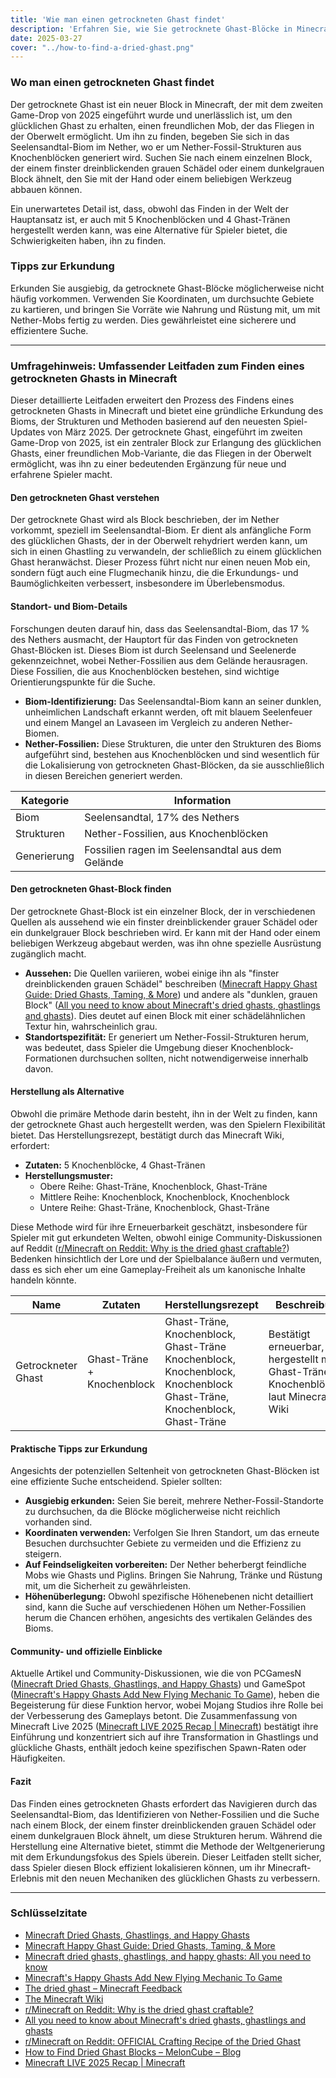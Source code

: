 ```yaml
---
title: 'Wie man einen getrockneten Ghast findet'
description: 'Erfahren Sie, wie Sie getrocknete Ghast-Blöcke in Minecraft finden, ein Schlüsselelement, das 2025 eingeführt wurde, um den glücklichen Ghast zu erhalten. Entdecken Sie sowohl die natürliche Generierung im Nether als auch Herstellungsmethoden mit Knochenblöcken und Ghast-Tränen.'
date: 2025-03-27
cover: "../how-to-find-a-dried-ghast.png"
---
```



### Wo man einen getrockneten Ghast findet
Der getrocknete Ghast ist ein neuer Block in Minecraft, der mit dem zweiten Game-Drop von 2025 eingeführt wurde und unerlässlich ist, um den glücklichen Ghast zu erhalten, einen freundlichen Mob, der das Fliegen in der Oberwelt ermöglicht. Um ihn zu finden, begeben Sie sich in das Seelensandtal-Biom im Nether, wo er um Nether-Fossil-Strukturen aus Knochenblöcken generiert wird. Suchen Sie nach einem einzelnen Block, der einem finster dreinblickenden grauen Schädel oder einem dunkelgrauen Block ähnelt, den Sie mit der Hand oder einem beliebigen Werkzeug abbauen können.

Ein unerwartetes Detail ist, dass, obwohl das Finden in der Welt der Hauptansatz ist, er auch mit 5 Knochenblöcken und 4 Ghast-Tränen hergestellt werden kann, was eine Alternative für Spieler bietet, die Schwierigkeiten haben, ihn zu finden.

### Tipps zur Erkundung
Erkunden Sie ausgiebig, da getrocknete Ghast-Blöcke möglicherweise nicht häufig vorkommen. Verwenden Sie Koordinaten, um durchsuchte Gebiete zu kartieren, und bringen Sie Vorräte wie Nahrung und Rüstung mit, um mit Nether-Mobs fertig zu werden. Dies gewährleistet eine sicherere und effizientere Suche.

---

### Umfragehinweis: Umfassender Leitfaden zum Finden eines getrockneten Ghasts in Minecraft

Dieser detaillierte Leitfaden erweitert den Prozess des Findens eines getrockneten Ghasts in Minecraft und bietet eine gründliche Erkundung des Bioms, der Strukturen und Methoden basierend auf den neuesten Spiel-Updates von März 2025. Der getrocknete Ghast, eingeführt im zweiten Game-Drop von 2025, ist ein zentraler Block zur Erlangung des glücklichen Ghasts, einer freundlichen Mob-Variante, die das Fliegen in der Oberwelt ermöglicht, was ihn zu einer bedeutenden Ergänzung für neue und erfahrene Spieler macht.

#### Den getrockneten Ghast verstehen
Der getrocknete Ghast wird als Block beschrieben, der im Nether vorkommt, speziell im Seelensandtal-Biom. Er dient als anfängliche Form des glücklichen Ghasts, der in der Oberwelt rehydriert werden kann, um sich in einen Ghastling zu verwandeln, der schließlich zu einem glücklichen Ghast heranwächst. Dieser Prozess führt nicht nur einen neuen Mob ein, sondern fügt auch eine Flugmechanik hinzu, die die Erkundungs- und Baumöglichkeiten verbessert, insbesondere im Überlebensmodus.

#### Standort- und Biom-Details
Forschungen deuten darauf hin, dass das Seelensandtal-Biom, das 17 % des Nethers ausmacht, der Hauptort für das Finden von getrockneten Ghast-Blöcken ist. Dieses Biom ist durch Seelensand und Seelenerde gekennzeichnet, wobei Nether-Fossilien aus dem Gelände herausragen. Diese Fossilien, die aus Knochenblöcken bestehen, sind wichtige Orientierungspunkte für die Suche.

- **Biom-Identifizierung:** Das Seelensandtal-Biom kann an seiner dunklen, unheimlichen Landschaft erkannt werden, oft mit blauem Seelenfeuer und einem Mangel an Lavaseen im Vergleich zu anderen Nether-Biomen.
- **Nether-Fossilien:** Diese Strukturen, die unter den Strukturen des Bioms aufgeführt sind, bestehen aus Knochenblöcken und sind wesentlich für die Lokalisierung von getrockneten Ghast-Blöcken, da sie ausschließlich in diesen Bereichen generiert werden.

| Kategorie      | Information                                      |
|----------------|--------------------------------------------------|
| Biom           | Seelensandtal, 17% des Nethers                   |
| Strukturen     | Nether-Fossilien, aus Knochenblöcken             |
| Generierung    | Fossilien ragen im Seelensandtal aus dem Gelände |

#### Den getrockneten Ghast-Block finden
Der getrocknete Ghast-Block ist ein einzelner Block, der in verschiedenen Quellen als aussehend wie ein finster dreinblickender grauer Schädel oder ein dunkelgrauer Block beschrieben wird. Er kann mit der Hand oder einem beliebigen Werkzeug abgebaut werden, was ihn ohne spezielle Ausrüstung zugänglich macht.

- **Aussehen:** Die Quellen variieren, wobei einige ihn als "finster dreinblickenden grauen Schädel" beschreiben ([Minecraft Happy Ghast Guide: Dried Ghasts, Taming, & More](https://www.bisecthosting.com/blog/minecraft-happy-ghast-guide-dried-ghasts-taming-more)) und andere als "dunklen, grauen Block" ([All you need to know about Minecraft's dried ghasts, ghastlings and ghasts](https://www.thebackdash.com/gaming/all-you-need-to-know-about-minecrafts-dried-ghasts-ghastlings-and-ghasts)). Dies deutet auf einen Block mit einer schädelähnlichen Textur hin, wahrscheinlich grau.
- **Standortspezifität:** Er generiert um Nether-Fossil-Strukturen herum, was bedeutet, dass Spieler die Umgebung dieser Knochenblock-Formationen durchsuchen sollten, nicht notwendigerweise innerhalb davon.

#### Herstellung als Alternative
Obwohl die primäre Methode darin besteht, ihn in der Welt zu finden, kann der getrocknete Ghast auch hergestellt werden, was den Spielern Flexibilität bietet. Das Herstellungsrezept, bestätigt durch das Minecraft Wiki, erfordert:

- **Zutaten:** 5 Knochenblöcke, 4 Ghast-Tränen
- **Herstellungsmuster:**
  - Obere Reihe: Ghast-Träne, Knochenblock, Ghast-Träne
  - Mittlere Reihe: Knochenblock, Knochenblock, Knochenblock
  - Untere Reihe: Ghast-Träne, Knochenblock, Ghast-Träne

Diese Methode wird für ihre Erneuerbarkeit geschätzt, insbesondere für Spieler mit gut erkundeten Welten, obwohl einige Community-Diskussionen auf Reddit ([r/Minecraft on Reddit: Why is the dried ghast craftable?](https://www.reddit.com/r/Minecraft/comments/1jieys4/why_is_the_dried_ghast_craftable/)) Bedenken hinsichtlich der Lore und der Spielbalance äußern und vermuten, dass es sich eher um eine Gameplay-Freiheit als um kanonische Inhalte handeln könnte.

| Name          | Zutaten                   | Herstellungsrezept                                       | Beschreibung                                                                    |
|---------------|---------------------------|------------------------------------------------------|---------------------------------------------------------------------------------|
| Getrockneter Ghast | Ghast-Träne + Knochenblock | Ghast-Träne, Knochenblock, Ghast-Träne<br/>Knochenblock, Knochenblock, Knochenblock<br/>Ghast-Träne, Knochenblock, Ghast-Träne | Bestätigt erneuerbar, hergestellt mit Ghast-Tränen + Knochenblöcken, laut Minecraft Wiki |

#### Praktische Tipps zur Erkundung
Angesichts der potenziellen Seltenheit von getrockneten Ghast-Blöcken ist eine effiziente Suche entscheidend. Spieler sollten:

- **Ausgiebig erkunden:** Seien Sie bereit, mehrere Nether-Fossil-Standorte zu durchsuchen, da die Blöcke möglicherweise nicht reichlich vorhanden sind.
- **Koordinaten verwenden:** Verfolgen Sie Ihren Standort, um das erneute Besuchen durchsuchter Gebiete zu vermeiden und die Effizienz zu steigern.
- **Auf Feindseligkeiten vorbereiten:** Der Nether beherbergt feindliche Mobs wie Ghasts und Piglins. Bringen Sie Nahrung, Tränke und Rüstung mit, um die Sicherheit zu gewährleisten.
- **Höhenüberlegung:** Obwohl spezifische Höhenebenen nicht detailliert sind, kann die Suche auf verschiedenen Höhen um Nether-Fossilien herum die Chancen erhöhen, angesichts des vertikalen Geländes des Bioms.

#### Community- und offizielle Einblicke
Aktuelle Artikel und Community-Diskussionen, wie die von PCGamesN ([Minecraft Dried Ghasts, Ghastlings, and Happy Ghasts](https://www.pcgamesn.com/minecraft/dried-happy-ghasts-ghastlings)) und GameSpot ([Minecraft's Happy Ghasts Add New Flying Mechanic To Game](https://www.gamespot.com/articles/minecrafts-happy-ghasts-add-new-flying-mechanic-to-game/1100-6530284/)), heben die Begeisterung für diese Funktion hervor, wobei Mojang Studios ihre Rolle bei der Verbesserung des Gameplays betont. Die Zusammenfassung von Minecraft Live 2025 ([Minecraft LIVE 2025 Recap | Minecraft](https://www.minecraft.net/en-us/article/minecraft-live-2025-recap)) bestätigt ihre Einführung und konzentriert sich auf ihre Transformation in Ghastlings und glückliche Ghasts, enthält jedoch keine spezifischen Spawn-Raten oder Häufigkeiten.

#### Fazit
Das Finden eines getrockneten Ghasts erfordert das Navigieren durch das Seelensandtal-Biom, das Identifizieren von Nether-Fossilien und die Suche nach einem Block, der einem finster dreinblickenden grauen Schädel oder einem dunkelgrauen Block ähnelt, um diese Strukturen herum. Während die Herstellung eine Alternative bietet, stimmt die Methode der Weltgenerierung mit dem Erkundungsfokus des Spiels überein. Dieser Leitfaden stellt sicher, dass Spieler diesen Block effizient lokalisieren können, um ihr Minecraft-Erlebnis mit den neuen Mechaniken des glücklichen Ghasts zu verbessern.

---

### Schlüsselzitate
- [Minecraft Dried Ghasts, Ghastlings, and Happy Ghasts](https://www.pcgamesn.com/minecraft/dried-happy-ghasts-ghastlings)
- [Minecraft Happy Ghast Guide: Dried Ghasts, Taming, & More](https://www.bisecthosting.com/blog/minecraft-happy-ghast-guide-dried-ghasts-taming-more)
- [Minecraft dried ghasts, ghastlings, and happy ghasts: All you need to know](https://www.sportskeeda.com/minecraft/minecraft-dried-ghasts-ghastlings-happy-ghasts-all-need-know)
- [Minecraft's Happy Ghasts Add New Flying Mechanic To Game](https://www.gamespot.com/articles/minecrafts-happy-ghasts-add-new-flying-mechanic-to-game/1100-6530284/)
- [The dried ghast – Minecraft Feedback](https://feedback.minecraft.net/hc/en-us/community/posts/35245027627277-The-dried-ghast)
- [The Minecraft Wiki](https://minecraft.wiki/)
- [r/Minecraft on Reddit: Why is the dried ghast craftable?](https://www.reddit.com/r/Minecraft/comments/1jieys4/why_is_the_dried_ghast_craftable/)
- [All you need to know about Minecraft's dried ghasts, ghastlings and ghasts](https://www.thebackdash.com/gaming/all-you-need-to-know-about-minecrafts-dried-ghasts-ghastlings-and-ghasts)
- [r/Minecraft on Reddit: OFFICIAL Crafting Recipe of the Dried Ghast](https://www.reddit.com/r/Minecraft/comments/1jihygw/official_crafting_recipe_of_the_dried_ghast_via/)
- [How to Find Dried Ghast Blocks – MelonCube – Blog](https://www.meloncube.net/blog/how-to-find-dried-ghast-blocks/)
- [Minecraft LIVE 2025 Recap | Minecraft](https://www.minecraft.net/en-us/article/minecraft-live-2025-recap)
